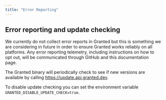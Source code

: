 ```yaml
---
title: "Error Reporting"
---
```


## Error reporting and update checking

We currently do not collect error reports in Granted but this is something we are considering in future in order to ensure Granted works reliably on all platforms. Any error reporting telemetry, including instructions on how to opt out, will be communicated through GitHub and this documentation page.

The Granted binary will periodically check to see if new versions are available by calling https://update.api.granted.dev.

To disable update checking you can set the environment variable `GRANTED_DISABLE_UPDATE_CHECK=true`.
